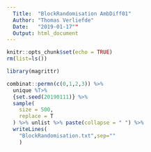 ```yaml
---
  Title:  "BlockRandomisation AmbDiff01"
  Author: "Thomas Verliefde"
  Date:   "2019-01-17""
  Output: html_document
---
```


```r
knitr::opts_chunk$set(echo = TRUE)
rm(list=ls())

library(magrittr)

combinat::permn(c(0,1,2,3)) %>%
  unique %T>%
  {set.seed(20190111)} %>%
  sample(
    size = 500,
    replace = T
  ) %>% unlist %>% paste(collapse = " ") %>%
  writeLines(
    "BlockRandomisation.txt",sep=""
    )

```

